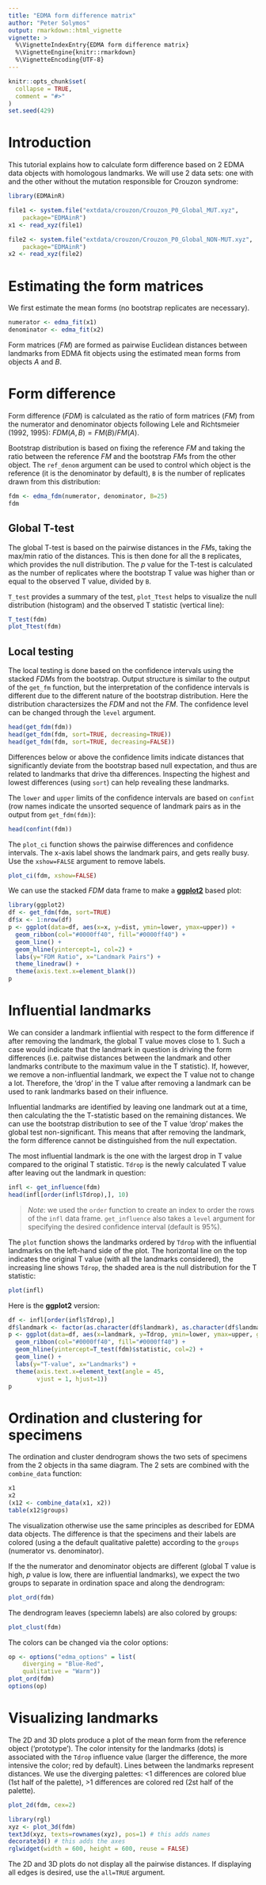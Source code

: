 ```yaml
---
title: "EDMA form difference matrix"
author: "Peter Solymos"
output: rmarkdown::html_vignette
vignette: >
  %\VignetteIndexEntry{EDMA form difference matrix}
  %\VignetteEngine{knitr::rmarkdown}
  %\VignetteEncoding{UTF-8}
---
```


```r
knitr::opts_chunk$set(
  collapse = TRUE,
  comment = "#>"
)
set.seed(429)
```

# Introduction

This tutorial explains how to calculate form difference based
on 2 EDMA data objects with homologous landmarks.
We will use 2 data sets: one with and the other without the
mutation responsible for Crouzon syndrome:

```r
library(EDMAinR)

file1 <- system.file("extdata/crouzon/Crouzon_P0_Global_MUT.xyz",
    package="EDMAinR")
x1 <- read_xyz(file1)

file2 <- system.file("extdata/crouzon/Crouzon_P0_Global_NON-MUT.xyz",
    package="EDMAinR")
x2 <- read_xyz(file2)
```

# Estimating the form matrices

We first estimate the mean forms (no bootstrap replicates are necessary).

```r
numerator <- edma_fit(x1)
denominator <- edma_fit(x2)
```

Form matrices ($FM$) are formed as pairwise Euclidean distances
between landmarks from EDMA fit objects using the estimated mean forms
from objects $A$ and $B$.

# Form difference

Form difference ($FDM$) is calculated as the ratio of form matrices
($FM$) from the numerator and denominator objects following
Lele and Richtsmeier (1992, 1995): $FDM(A,B) = FM(B)/FM(A)$.

Bootstrap distribution is based on fixing the
reference $FM$ and taking the ratio between the reference $FM$
and the bootstrap $FM$s from the other object.
The `ref_denom` argument can be used to control which object
is the reference (it is the denominator by default),
`B` is the number of replicates drawn from this distribution:

```r
fdm <- edma_fdm(numerator, denominator, B=25)
fdm
```

## Global T-test

The global T-test is based on the pairwise distances in the $FM$s, 
taking the max/min ratio of the distances.
This is then done for all the `B` replicates, which provides the null
distribution. The $p$ value for the T-test is calculated
as the number of replicates where the bootstrap T value was higher than 
or equal to the observed T value, divided by `B`.

`T_test` provides a summary of the test, `plot_Ttest` helps to visualize
the null distribution (histogram) and the observed T statistic
(vertical line):

```r
T_test(fdm)
plot_Ttest(fdm)
```

## Local testing

The local testing is done based on the
confidence intervals using the stacked $FDM$s from the bootstrap.
Output structure is similar to the output of the `get_fm` function, but
the interpretation of the confidence intervals is different due to the
different nature of the bootstrap distribution.
Here the distribution charactersizes the $FDM$ and not the $FM$.
The confidence level can be changed through the `level` argument.

```r
head(get_fdm(fdm))
head(get_fdm(fdm, sort=TRUE, decreasing=TRUE))
head(get_fdm(fdm, sort=TRUE, decreasing=FALSE))
```

Differences below or above the confidence limits
indicate distances that significantly deviate from the bootstrap
based null expectation, and thus are related to landmarks
that drive tha differences. Inspecting the highest and lowest
differences (using `sort`) can help revealing these landmarks.

The `lower` and `upper` limits of the confidence intervals
are based on `confint` (row names indicate the unsorted sequence
of landmark pairs as in the output from `get_fdm(fdm)`):

```r
head(confint(fdm))
```

The `plot_ci` function shows the pairwise differences and confidence intervals.
The x-axis label shows the landmark pairs, and gets really busy.
Use the `xshow=FALSE` argument to remove labels.

```r
plot_ci(fdm, xshow=FALSE)
```

We can use the stacked $FDM$ data frame to make a 
[**ggplot2**](https://ggplot2-book.org/)
based plot:

```r
library(ggplot2)
df <- get_fdm(fdm, sort=TRUE)
df$x <- 1:nrow(df)
p <- ggplot(data=df, aes(x=x, y=dist, ymin=lower, ymax=upper)) +
  geom_ribbon(col="#0000ff40", fill="#0000ff40") +
  geom_line() +
  geom_hline(yintercept=1, col=2) +
  labs(y="FDM Ratio", x="Landmark Pairs") +
  theme_linedraw() +
  theme(axis.text.x=element_blank())
p
```

# Influential landmarks

We can consider a landmark infliential with respect to the form difference
if after removing the landmark, the global T value moves close to 1.
Such a case would indicate that the landmark in question is driving the
form differences (i.e. paitwise distances between the landmark and
other landmarks contribute to the maximum value in the T statistic).
If, however, we remove a non-influential landmark, 
we expect the T value not to change a lot. 
Therefore, the 'drop' in the T value after removing a landmark can be used
to rank landmarks based on their influence.

Influential landmarks are identified by leaving one landmark out at a time,
then calculating the the T-statistic based on the remaining distances.
We can use the bootstrap distribution to see of the T value 'drop'
makes the global test non-significant. This means that after
removing the landmark, the form difference cannot be distinguished
from the null expectation.

The most influential landmark is the one with the largest drop in T value
compared to the original T statistic.
`Tdrop` is the newly calculated T value after leaving out the landmark
in question:

```r
infl <- get_influence(fdm)
head(infl[order(infl$Tdrop),], 10)
```

> *Note*: we used the `order` function to create an index to order
> the rows of the `infl` data frame.
> `get_influence` also takes a `level` argument for specifying the
> desired confidence interval (default is 95%).

The `plot` function shows the landmarks ordered by `Tdrop`
with the influential landmarks on the left-hand side of the plot.
The horizontal line on the top indicates the original T value
(with all the landmarks considered), the increasing line
shows `Tdrop`, the shaded area is the null distribution for the
T statistic:

```r
plot(infl)
```

Here is the **ggplot2** version:

```r
df <- infl[order(infl$Tdrop),]
df$landmark <- factor(as.character(df$landmark), as.character(df$landmark))
p <- ggplot(data=df, aes(x=landmark, y=Tdrop, ymin=lower, ymax=upper, group=1)) +
  geom_ribbon(col="#0000ff40", fill="#0000ff40") +
  geom_hline(yintercept=T_test(fdm)$statistic, col=2) +
  geom_line() +
  labs(y="T-value", x="Landmarks") +
  theme(axis.text.x=element_text(angle = 45,
        vjust = 1, hjust=1))
p
```

# Ordination and clustering for specimens

The ordination and cluster dendrogram shows the two sets
of specimens from the 2 objects in tha same diagram.
The 2 sets are combined with the `combine_data` function:

```r
x1
x2
(x12 <- combine_data(x1, x2))
table(x12$groups)
```

The visualization otherwise use the same principles as
described for EDMA data objects. The difference is
that the specimens and their labels are colored
(using a the default qualitative palette) according to the
`groups` (numerator vs. denominator).

If the the numerator and denominator objects are different
(global T value is high, $p$ value is low, there are influential landmarks),
we expect the two groups to separate in ordination space
and along the dendrogram:

```r
plot_ord(fdm)
```

The dendrogram leaves (speciemn labels) are also colored by groups:

```r
plot_clust(fdm)
```

The colors can be changed via the color options:

```r
op <- options("edma_options" = list(
    diverging = "Blue-Red",
    qualitative = "Warm"))
plot_ord(fdm)
options(op)
```

# Visualizing landmarks

The 2D and 3D plots produce a plot of the mean form
from the reference object ('prototype').
The color intensity for the landmarks (dots) is associated with the `Tdrop`
influence value (larger the difference, the more intensive the color;
red by default).
Lines between the landmarks represent distances.
We use the diverging palettes:
<1 differences are colored blue (1st half of the palette), >1 differences 
are colored red (2st half of the palette).

```r
plot_2d(fdm, cex=2)
```



```r
library(rgl)
xyz <- plot_3d(fdm)
text3d(xyz, texts=rownames(xyz), pos=1) # this adds names
decorate3d() # this adds the axes
rglwidget(width = 600, height = 600, reuse = FALSE)
```

The 2D and 3D plots do not display all the pairwise distances.
If displaying all edges is desired, use the `all=TRUE` argument.



